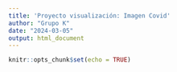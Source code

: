 ```yaml
---
title: 'Proyecto visualización: Imagen Covid'
author: "Grupo K"
date: "2024-03-05"
output: html_document
---
```


```r
knitr::opts_chunk$set(echo = TRUE)
```

